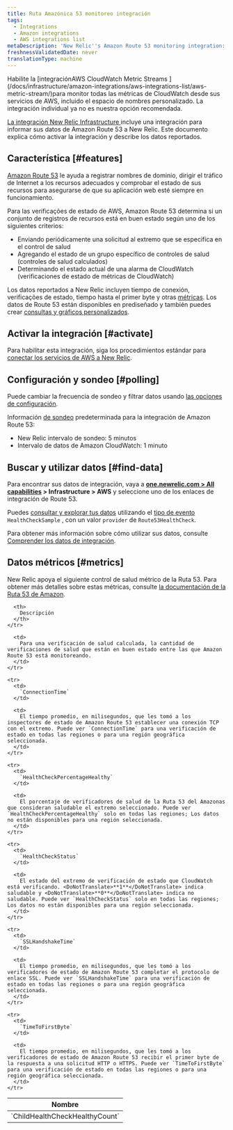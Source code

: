 ```yaml
---
title: Ruta Amazónica 53 monitoreo integración
tags:
  - Integrations
  - Amazon integrations
  - AWS integrations list
metaDescription: 'New Relic''s Amazon Route 53 monitoring integration: how to activate it and a description of the data reported.'
freshnessValidatedDate: never
translationType: machine
---
```


<Callout variant="important">
  Habilite la [integraciónAWS CloudWatch Metric Streams ](/docs/infrastructure/amazon-integrations/aws-integrations-list/aws-metric-stream/)para monitor todas las métricas de CloudWatch desde sus servicios de AWS, incluido el espacio de nombres personalizado. La integración individual ya no es nuestra opción recomendada.
</Callout>

[La integración New Relic Infrastructure ](/docs/infrastructure/integrations-getting-started/getting-started/introduction-infrastructure-integrations)incluye una integración para informar sus datos de Amazon Route 53 a New Relic. Este documento explica cómo activar la integración y describe los datos reportados.

## Característica [#features]

[Amazon Route 53](https://aws.amazon.com/route53/) le ayuda a registrar nombres de dominio, dirigir el tráfico de Internet a los recursos adecuados y comprobar el estado de sus recursos para asegurarse de que su aplicación web esté siempre en funcionamiento.

Para las verificações de estado de AWS, Amazon Route 53 determina si un conjunto de registros de recursos está en buen estado según uno de los siguientes criterios:

* Enviando periódicamente una solicitud al extremo que se especifica en el control de salud
* Agregando el estado de un grupo específico de controles de salud (controles de salud calculados)
* Determinando el estado actual de una alarma de CloudWatch (verificaciones de estado de métricas de CloudWatch)

Los datos reportados a New Relic incluyen tiempo de conexión, verificações de estado, tiempo hasta el primer byte y otras [métricas](#metrics). Los datos de Route 53 están disponibles en <InlinePopover type="dashboards"/>prediseñado y también puedes crear [consultas y gráficos personalizados](/docs/infrastructure/integrations-getting-started/getting-started/use-integration-data-new-relic-insights).

## Activar la integración [#activate]

Para habilitar esta integración, siga los procedimientos estándar para [conectar los servicios de AWS a New Relic](/docs/infrastructure/infrastructure-integrations/getting-started/connect-aws-integrations-infrastructure).

## Configuración y sondeo [#polling]

Puede cambiar la frecuencia de sondeo y filtrar datos usando [las opciones de configuración](/docs/integrations/new-relic-integrations/getting-started/configure-polling-frequency-data-collection-cloud-integrations).

Información [de sondeo](/docs/infrastructure/amazon-integrations/aws-integrations-list/aws-polling-intervals-infrastructure-integrations) predeterminada para la integración de Amazon Route 53:

* New Relic intervalo de sondeo: 5 minutos
* Intervalo de datos de Amazon CloudWatch: 1 minuto

## Buscar y utilizar datos [#find-data]

Para encontrar sus datos de integración, vaya a <DoNotTranslate>**[one.newrelic.com > All capabilities](https://one.newrelic.com/all-capabilities) > Infrastructure > AWS**</DoNotTranslate> y seleccione uno de los enlaces de integración de Route 53.

Puedes [consultar y explorar tus datos](/docs/using-new-relic/data/understand-data/query-new-relic-data) utilizando el [tipo de evento](/docs/data-apis/understand-data/new-relic-data-types/#event-data) `HealthCheckSample` , con un valor `provider` de `Route53HealthCheck`.

Para obtener más información sobre cómo utilizar sus datos, consulte [Comprender los datos de integración](/docs/infrastructure/integrations/find-use-infrastructure-integration-data).

## Datos métricos [#metrics]

New Relic apoya el siguiente control de salud métrico de la Ruta 53. Para obtener más detalles sobre estas métricas, consulte [la documentación de la Ruta 53 de Amazon](http://docs.aws.amazon.com/AmazonCloudWatch/latest/monitoring/r53-metricscollected_shared.html).

<table>
  <thead>
    <tr>
      <th style={{ width: "315px" }}>
        Nombre
      </th>

      <th>
        Descripción
      </th>
    </tr>
  </thead>

  <tbody>
    <tr>
      <td>
        `ChildHealthCheckHealthyCount`
      </td>

      <td>
        Para una verificación de salud calculada, la cantidad de verificaciones de salud que están en buen estado entre las que Amazon Route 53 está monitoreando.
      </td>
    </tr>

    <tr>
      <td>
        `ConnectionTime`
      </td>

      <td>
        El tiempo promedio, en milisegundos, que les tomó a los inspectores de estado de Amazon Route 53 establecer una conexión TCP con el extremo. Puede ver `ConnectionTime` para una verificación de estado en todas las regiones o para una región geográfica seleccionada.
      </td>
    </tr>

    <tr>
      <td>
        `HealthCheckPercentageHealthy`
      </td>

      <td>
        El porcentaje de verificadores de salud de la Ruta 53 del Amazonas que consideran saludable el extremo seleccionado. Puede ver `HealthCheckPercentageHealthy` solo en todas las regiones; Los datos no están disponibles para una región seleccionada.
      </td>
    </tr>

    <tr>
      <td>
        `HealthCheckStatus`
      </td>

      <td>
        El estado del extremo de verificación de estado que CloudWatch está verificando. <DoNotTranslate>**1**</DoNotTranslate> indica saludable y <DoNotTranslate>**0**</DoNotTranslate> indica no saludable. Puede ver `HealthCheckStatus` solo en todas las regiones; Los datos no están disponibles para una región seleccionada.
      </td>
    </tr>

    <tr>
      <td>
        `SSLHandshakeTime`
      </td>

      <td>
        El tiempo promedio, en milisegundos, que les tomó a los verificadores de estado de Amazon Route 53 completar el protocolo de enlace SSL. Puede ver `SSLHandshakeTime` para una verificación de estado en todas las regiones o para una región geográfica seleccionada.
      </td>
    </tr>

    <tr>
      <td>
        `TimeToFirstByte`
      </td>

      <td>
        El tiempo promedio, en milisegundos, que les tomó a los verificadores de estado de Amazon Route 53 recibir el primer byte de la respuesta a una solicitud HTTP o HTTPS. Puede ver `TimeToFirstByte` para una verificación de estado en todas las regiones o para una región geográfica seleccionada.
      </td>
    </tr>
  </tbody>
</table>